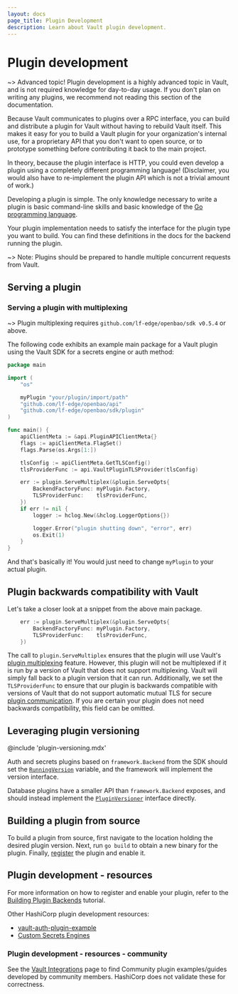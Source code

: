 ```yaml
---
layout: docs
page_title: Plugin Development
description: Learn about Vault plugin development.
---
```


# Plugin development

~> Advanced topic! Plugin development is a highly advanced topic in Vault, and
is not required knowledge for day-to-day usage. If you don't plan on writing any
plugins, we recommend not reading this section of the documentation.

Because Vault communicates to plugins over a RPC interface, you can build and
distribute a plugin for Vault without having to rebuild Vault itself. This makes
it easy for you to build a Vault plugin for your organization's internal use,
for a proprietary API that you don't want to open source, or to prototype
something before contributing it back to the main project.

In theory, because the plugin interface is HTTP, you could even develop a plugin
using a completely different programming language! (Disclaimer, you would also
have to re-implement the plugin API which is not a trivial amount of work.)

Developing a plugin is simple. The only knowledge necessary to write
a plugin is basic command-line skills and basic knowledge of the
[Go programming language](http://golang.org).

Your plugin implementation needs to satisfy the interface for the plugin
type you want to build. You can find these definitions in the docs for the
backend running the plugin.

~> Note: Plugins should be prepared to handle multiple concurrent requests
from Vault.

## Serving a plugin

### Serving a plugin with multiplexing

~> Plugin multiplexing requires `github.com/lf-edge/openbao/sdk v0.5.4` or above.

The following code exhibits an example main package for a Vault plugin using
the Vault SDK for a secrets engine or auth method:

```go
package main

import (
	"os"

	myPlugin "your/plugin/import/path"
	"github.com/lf-edge/openbao/api"
	"github.com/lf-edge/openbao/sdk/plugin"
)

func main() {
	apiClientMeta := &api.PluginAPIClientMeta{}
	flags := apiClientMeta.FlagSet()
	flags.Parse(os.Args[1:])

	tlsConfig := apiClientMeta.GetTLSConfig()
	tlsProviderFunc := api.VaultPluginTLSProvider(tlsConfig)

	err := plugin.ServeMultiplex(&plugin.ServeOpts{
		BackendFactoryFunc: myPlugin.Factory,
		TLSProviderFunc:    tlsProviderFunc,
	})
	if err != nil {
		logger := hclog.New(&hclog.LoggerOptions{})

		logger.Error("plugin shutting down", "error", err)
		os.Exit(1)
	}
}
```

And that's basically it! You would just need to change `myPlugin` to your actual
plugin.

## Plugin backwards compatibility with Vault

Let's take a closer look at a snippet from the above main package.

```go
	err := plugin.ServeMultiplex(&plugin.ServeOpts{
		BackendFactoryFunc: myPlugin.Factory,
		TLSProviderFunc:    tlsProviderFunc,
	})
```

The call to `plugin.ServeMultiplex` ensures that the plugin will use
Vault's [plugin
multiplexing](/vault/docs/plugins/plugin-architecture#plugin-multiplexing) feature.
However, this plugin will not be multiplexed if it is run by a version of Vault
that does not support multiplexing. Vault will simply fall back to a plugin
version that it can run. Additionally, we set the `TLSProviderFunc` to ensure
that our plugin is backwards compatible with versions of Vault that do not
support automatic mutual TLS for secure [plugin
communication](/vault/docs/plugins/plugin-architecture#plugin-communication). If you
are certain your plugin does not need backwards compatibility, this field can
be omitted.

[api_addr]: /vault/docs/configuration#api_addr

## Leveraging plugin versioning

@include 'plugin-versioning.mdx'

Auth and secrets plugins based on `framework.Backend` from the SDK should set the
[`RunningVersion`](https://github.com/lf-edge/openbao/blob/sdk/v0.6.0/sdk/framework/backend.go#L95-L96)
variable, and the framework will implement the version interface.

Database plugins have a smaller API than `framework.Backend` exposes, and should
instead implement the
[`PluginVersioner`](https://github.com/lf-edge/openbao/blob/sdk/v0.6.0/sdk/logical/logical.go#L150-L154)
interface directly.

## Building a plugin from source

To build a plugin from source, first navigate to the location holding the
desired plugin version. Next, run `go build` to obtain a new binary for the
plugin. Finally,
[register](/vault/docs/plugins/plugin-architecture#plugin-registration) the
plugin and enable it.

## Plugin development - resources

For more information on how to register and enable your plugin, refer to the
[Building Plugin Backends](/vault/tutorials/app-integration/plugin-backends)
tutorial.

Other HashiCorp plugin development resources:

* [vault-auth-plugin-example](https://github.com/hashicorp/vault-auth-plugin-example)
* [Custom Secrets Engines](/vault/tutorials/custom-secrets-engine)

### Plugin development - resources - community

See the [Vault Integrations](/vault/integrations) page to find Community
plugin examples/guides developed by community members. HashiCorp does not
validate these for correctness.
